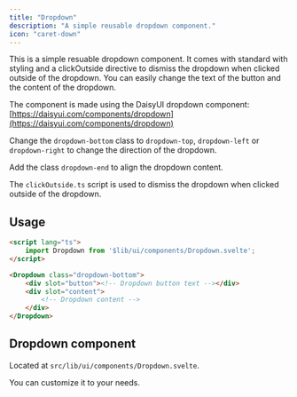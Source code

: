 ```yaml
---
title: "Dropdown"
description: "A simple reusable dropdown component."
icon: "caret-down"
---
```


This is a simple resuable dropdown component. It comes with standard with styling and a clickOutside directive to dismiss the dropdown when clicked outside of the dropdown.
You can easily change the text of the button and the content of the dropdown.

The component is made using the DaisyUI dropdown component: [https://daisyui.com/components/dropdown](https://daisyui.com/components/dropdown)

Change the `dropdown-bottom` class to `dropdown-top`, `dropdown-left` or `dropdown-right` to change the direction of the dropdown.

Add the class `dropdown-end` to align the dropdown content.

The `clickOutside.ts` script is used to dismiss the dropdown when clicked outside of the dropdown.


## Usage

```html +page.svelte
<script lang="ts">
	import Dropdown from '$lib/ui/components/Dropdown.svelte';
</script>

<Dropdown class="dropdown-bottom">
    <div slot="button"><!-- Dropdown button text --></div>
    <div slot="content">
        <!-- Dropdown content -->
    </div>
</Dropdown>

```

## Dropdown component 

Located at `src/lib/ui/components/Dropdown.svelte`.

You can customize it to your needs.